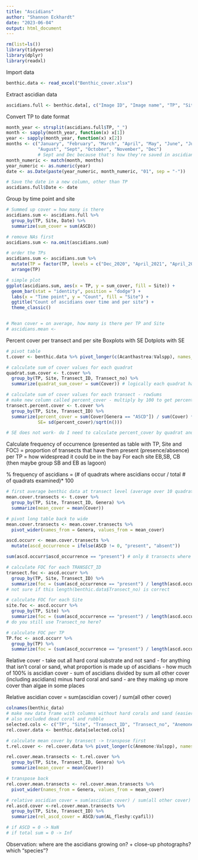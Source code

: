 ```yaml
---
title: "Ascidians"
author: "Shannon Eckhardt"
date: "2023-06-04"
output: html_document
---
```


```r
rm(list=ls())
library(tidyverse)
library(dplyr)
library(readxl)
```

Import data
```r
benthic.data <- read_excel("Benthic_cover.xlsx")
```

Extract ascidian data
```r
ascidians.full <- benthic.data[, c("Image ID", "Image name", "TP", "Site", "Transect_ID", "Transect_no", "ASCD")]
```

Convert TP to date format
```r
month_year <- strsplit(ascidians.full$TP, "_")
month <- sapply(month_year, function(x) x[1])
year <- sapply(month_year, function(x) x[2])
months <- c("January", "February", "March", "April", "May", "June", "July",
            "August", "Sept", "October", "November", "Dec") 
            # Sept and Dec because that's how they're saved in ascidians.full
month_numeric <- match(month, months)
year_numeric <- as.numeric(year)
date <- as.Date(paste(year_numeric, month_numeric, "01", sep = "-"))

# Save the date in a new column, other than TP
ascidians.full$Date <- date
```


Group by time point and site
```r
# Summed up cover = how many is there
ascidians.sum <- ascidians.full %>%
  group_by(TP, Site, Date) %>%
  summarize(sum_cover = sum(ASCD))

# remove NAs first
ascidians.sum <- na.omit(ascidians.sum)

# order the TPs
ascidians.sum <- ascidians.sum %>%
  mutate(TP = factor(TP, levels = c("Dec_2020", "April_2021", "April_2022", "Sept_2022", "Dec_2022",  "April_2023"))) %>%
  arrange(TP)

# simple plot
ggplot(ascidians.sum, aes(x = TP, y = sum_cover, fill = Site)) +
  geom_bar(stat = "identity", position = "dodge") +
  labs(x = "Time point", y = "Count", fill = "Site") +
  ggtitle("Count of ascidians over time and per site") +
  theme_classic()


# Mean cover = on average, how many is there per TP and Site
# ascidians.mean <- 
```

Percent cover per transect and per site
Boxplots with SE
Dotplots with SE
```r
# pivot table
t.cover <- benthic.data %>% pivot_longer(c(Acanthastrea:Valspp), names_to = "Genera", values_to = "Cover")

# calculate sum of cover values for each quadrat
quadrat.sum.cover <- t.cover %>%
  group_by(TP, Site, Transect_ID, Transect_no) %>%
  summarize(quadrat_sum_cover = sum(Cover)) # logically each quadrat has a cover of 100 because there are 100 points

# calculate sum of cover values for each transect - rowSums
# make new column called percent_cover - multiply by 100 to get percent
transect.percent.cover <- t.cover %>%
  group_by(TP, Site, Transect_ID) %>%
  summarize(percent_cover = sum(Cover[Genera == "ASCD"]) / sum(Cover) * 100, .groups = "drop",
            SE= sd(percent_cover)/sqrt(n()))

# SE does not work- do I need to calculate percent_cover by quadrat and then get the mean per transect?

```


Calculate frequency of occurrence (presented as table with TP, Site and FOC) = proportion of transects that have them present (presence/absence) per TP = how widespread it could be in the bay
  For each site EB,SB, CB (then maybe group SB and EB as lagoon)
  
% frequency of ascidians = (# of quadrats where ascidians occur / total # of quadrats examined)* 100
```r
# first average benthic data at transect level (average over 10 quadrats)
mean.cover.transects <- t.cover %>%
  group_by(TP, Site, Transect_ID, Genera) %>%
  summarize(mean_cover = mean(Cover))

# pivot long table back to wide
mean.cover.transects <- mean.cover.transects %>%
  pivot_wider(names_from = Genera, values_from = mean_cover)

ascd.occurr <- mean.cover.transects %>%
  mutate(ascd_occurrence = ifelse(ASCD != 0, "present", "absent"))

sum(ascd.occurr$ascd_occurrence == "present") # only 8 transects where ascidians occur

# calculate FOC for each TRANSECT_ID
transect.foc <- ascd.occurr %>%
  group_by(TP, Site, Transect_ID) %>%
  summarize(foc = (sum(ascd_occurrence == "present") / length(ascd.occurr$Transect_ID))*100)
# not sure if this length(benthic.data$Transect_no) is correct

# calculate FOC for each Site
site.foc <- ascd.occurr %>%
  group_by(TP, Site) %>%
  summarize(foc = (sum(ascd_occurrence == "present") / length(ascd.occurr$Transect_ID))*100)
# do you still use Transect_no here?

# calculate FOC per TP
TP.foc <- ascd.occurr %>%
  group_by(TP) %>%
  summarize(foc = (sum(ascd_occurrence == "present") / length(ascd.occurr$Transect_ID))*100)
```

Relative cover
- take out all hard coral substrate and not sand
- for anything that isn't coral or sand, what proportion is made up of ascidians
- how much of 100% is ascidian cover
- sum of ascidians divided by sum all other cover (including ascidians) minus hard coral and sand
- are they making up more cover than algae in some places

Relative ascidian cover = sum(ascidian cover) / sum(all other cover)
```r
colnames(benthic_data)
# make new data frame with columns without hard corals and sand (easier than taking them out of current df)
# also excluded dead coral and rubble
selected.cols <- c("TP", "Site", "Transect_ID", "Transect_no", "Anemone", "ASCD", "BInv", "CalcInvert", "SC", "SP", "Zoo", "Sediment", "Rhodo", "cyafil", "Cyanob", "TAS", "AL_fleshy", "AL_fol", "Amansia",  "ampart", "Asparago", "Bryopsis","calc_macro",  "Caulcupre", "CauRac", "CCA", "Chaeto", "Chlor", "CodFrag", "Colpo", "CYANO_DHC","Dasy","Dictyopter","Dictyota", "Halimeda","HALY", "Hormo", "Hydrocl", "Hyp", "Laur","MACR_Fil_A","MACR_LTH_O","Mal","MLRP", "Padina", "Ploc", "Sargassum", "Tri_fra", "Turf", "Ulva","Valspp" )
rel.cover.data <- benthic.data[selected.cols]

# calculate mean cover by transect -> transpose first
t.rel.cover <- rel.cover.data %>% pivot_longer(c(Anemone:Valspp), names_to = "Genera", values_to = "Cover")

rel.cover.mean.transects <- t.rel.cover %>%
  group_by(TP, Site, Transect_ID, Genera) %>%
  summarize(mean_cover = mean(Cover))

# transpose back
rel.cover.mean.transects <- rel.cover.mean.transects %>%
  pivot_wider(names_from = Genera, values_from = mean_cover)

# relative ascidian cover = sum(ascidian cover) / sum(all other cover)
rel.ascd.cover <-rel.cover.mean.transects %>%
  group_by(TP, Site, Transect_ID) %>%
  summarize(rel_ascd_cover = ASCD/sum(AL_fleshy:cyafil))

# if ASCD = 0 -> NaN
# if total sum = 0 -> Inf


```





Observation: where are the ascidians growing on? + close-up photographs? which "species"?


